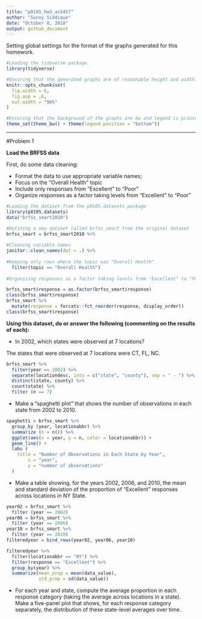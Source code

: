 ```yaml
---
title: "p8105_hw3_as5457"
author: "Sunny Siddique"
date: "October 8, 2018"
output: github_document
---
```


Setting global settings for the format of the graphs generated for this homework. 
```r

#Loading the tidyverse package. 
library(tidyverse)

#Ensuring that the generated graphs are of reasonable height and width.
knitr::opts_chunk$set(
  fig.width = 6,
  fig.asp = .6,
  out.width = "90%"
)

#Ensuring that the background of the graphs are bw and legend is printed at the bottom. 
theme_set(theme_bw() + theme(legend.position = "bottom"))
```

------------------------------------------------------------------------------------------------

#Problem 1

**Load the BRFSS data**

First, do some data cleaning:

- Format the data to use appropriate variable names;
- Focus on the “Overall Health” topic
- Include only responses from “Excellent” to “Poor”
- Organize responses as a factor taking levels from “Excellent” to “Poor”

```r
#Loading the dataset from the p8105.datasets package
library(p8105.datasets)
data("brfss_smart2010")

#Defining a new dataset called brfss_smart from the original dataset
brfss_smart = brfss_smart2010 %>% 
  
#Cleaning variable names
janitor::clean_names(dat = .) %>% 
  
#Keeping only rows where the topic was "Overall Health"
  filter(topic == "Overall Health")
  
#Organizing responses as a factor taking levels from "Excellent" to "Poor"

brfss_smart$response = as.factor(brfss_smart$response)
class(brfss_smart$response)
brfss_smart %>%
  mutate(response = forcats::fct_reorder(response, display_order))
class(brfss_smart$response)

```


**Using this dataset, do or answer the following (commenting on the results of each):**

- In 2002, which states were observed at 7 locations?

The states that were observed at 7 locations were CT, FL, NC. 

```r
brfss_smart %>%
  filter(year == 2002) %>% 
  separate(locationdesc, into = c("state", "county"), sep = " - ") %>% 
  distinct(state, county) %>% 
  count(state) %>% 
  filter (n == 7)
```


- Make a “spaghetti plot” that shows the number of observations in each state from 2002 to 2010.

```r
spaghetti = brfss_smart %>% 
  group_by (year, locationabbr) %>% 
  summarize (n = n()) %>% 
  ggplot(aes(x = year, y = n, color = locationabbr)) +
  geom_line() + 
  labs (
    title = "Number of Observations in Each State by Year",
        x = "year",
        y = "number of observations"
  )
```


- Make a table showing, for the years 2002, 2006, and 2010, the mean and standard deviation of the proportion of “Excellent” responses across locations in NY State.


```r
year02 = brfss_smart %>% 
  filter (year == 2002)
year06 = brfss_smart %>%
  filter (year == 2006)
year10 = brfss_smart %>% 
  filter (year == 2010)
filteredyear = bind_rows(year02, year06, year10)

filteredyear %>% 
  filter(locationabbr == "NY") %>% 
  filter(response == "Excellent") %>% 
  group_by(year) %>% 
  summarize(mean_prop = mean(data_value),
            std_prop = sd(data_value))
```

- For each year and state, compute the average proportion in each response category (taking the average across locations in a state). Make a five-panel plot that shows, for each response category separately, the distribution of these state-level averages over time.

```r

```














